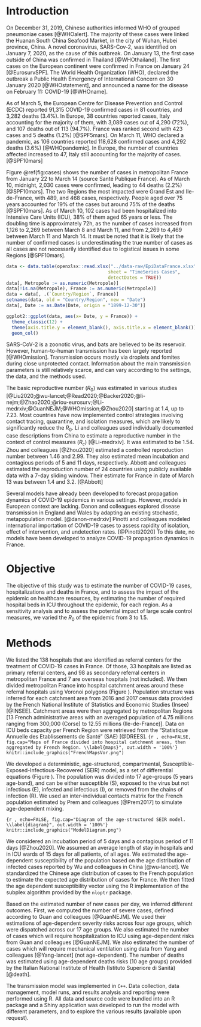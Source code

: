 # Introduction

On December 31, 2019, Chinese authorities informed WHO of grouped pneumoniae cases [@WHOalert]. The majority of these cases were linked the Huanan South China Seafood Market, in the city of Wuhan, Hubei province, China. A novel coronavirus, SARS-Cov-2, was identified on January 7, 2020, as the cause of this outbreak. On January 13, the first case outside of China was confirmed in Thailand [@WHOthailand]. The first cases on the European continent were confirmed in France on January 24 [@EurosurvSPF]. The World Health Organization (WHO), declared the outbreak a Public Health Emergency of International Concern on 30 January 2020 [@WHOstatement], and announced a name for the disease on February 11: COVID-19 [@WHOname].

As of March 5, the European Centre for Disease Prevention and Control (ECDC) reported 91,315 COVID-19 confirmed cases in 81 countries, and 3,282 deaths (3.4%). In Europe, 38 countries reported cases, Italy accounting for the majority of them, with 3,089 cases out of 4,290 (72%), and 107 deaths out of 113 (94.7%). France was ranked second with 423 cases and 5 deaths (1.2%) [@SPF5mars].
On March 11, WHO declared a pandemic, as 106 countries reported 118,628 confirmed cases and 4,292 deaths (3.6%) [@WHOpandemic]. In Europe, the number of countries affected increased to 47, Italy still accounting for the majority of cases.[@SPF10mars] 

Figure \@ref(fig:cases) shows the number of cases in metropolitan France from January 22 to March 14 (source Santé Publique France). As of March 10, midnight, 2,030 cases were confirmed, leading to 44 deaths (2.2%) [@SPF10mars]. The two Regions the most impacted were Grand Est and Ile-de-France, with 489, and 468 cases, respectively. People aged over 75 years accounted for 19% of the cases but around 75% of the deaths [@SPF10mars]. As of March 10, 102 cases had been hospitalized into Intensive Care Units (ICU), 38% of them aged 65 years or less. The doubling time is approximately 72h, as the number of cases increased from 1,126 to 2,269 between March 8 and March 11, and from 2,269 to 4,469 between March 11 and March 14. It must be noted that it is likely that the number of confirmed cases is underestimating the true number of cases as all cases are not necessarily identified due to logistical issues in some Regions [@SPF10mars].


```r
data <- data.table(openxlsx::read.xlsx("../data-raw/EpiDataFrance.xlsx", 
                                      sheet = "TimeSeries Cases", 
                                      detectDates = TRUE))
data[, Metropole := as.numeric(Metropole)]
data[!is.na(Metropole), France := as.numeric(Metropole)]
data = data[, .(`Country/Region`, France)]
setnames(data, old = "Country/Region", new = "Date")
data[, Date := as.Date(Date, origin = "1899-12-30")]
```

```r
ggplot2::ggplot(data, aes(x= Date, y = France)) +
  theme_classic(12) + 
  theme(axis.title.y = element_blank(), axis.title.x = element_blank()) +
  geom_col()

```

SARS-CoV-2 is a zoonotic virus, and bats are believed to be its reservoir. However, human-to-human transmission has been largely reported [@WHOmission]. Transmission occurs mostly via droplets and fomites during close unprotected contact. Information about the main transmission parameters is still relatively scarce, and can vary according to the settings, the data, and the methods used.

The basic reproductive number ($R_0$) was estimated in various studies [@Liu2020;@wu-lancet;@Read2020;@Backer2020;@li-nejm;@Zhao2020;@riou-eurosurv;@Li-medrxiv;@GuanNEJM;@WHOmission;@Zhou2020] starting at 1.4, up to 7.23. Most countries have now implemented control strategies involving contact tracing, quarantine, and isolation measures, which are likely to significantly reduce the $R_0$. Li and colleagues used individually documented case descriptions from China to estimate a reproductive number in the context of control measures ($R_c$) [@Li-medrxiv]. It was estimated to be 1.54. Zhou and colleagues [@Zhou2020] estimated a controlled reproduction number between 1.46 and 2.99. They also estimated mean incubation and contagious periods of 5 and 11 days, respectively. Abbott and colleagues estimated the reproduction number of 24 countries using publicly available data with a 7-day sliding window. Their estimate for France in date of March 13 was between 1.4 and 3.2. [@Abbott]


<!-- |study|time|country|reproduction number|incubation time (days)|generation time (days) -->
<!-- |-|-|-|-|-|- -->
<!-- |Liu et al[@Liu2020]|- 23 Jan|China|2.90 (95%CI: 2.32-3.63) to 2.92 (95%CI: 2.28-3.67)|4.8 ±2.6|- -->
<!-- |Wu et al[@wu-lancet]|31 Dec - 28 Jan|China|2·68 (95% CI 2·47–2·86)|-|- -->
<!-- |Read et al[@Read2020]|1-22 January|China|3.11 (95%CI, 2.39–4.13)|-|- -->
<!-- |Backer et al[@Backer2020]|20-28 January|China|-|6.4 (95% CI, 5.6 – 7.7)|- -->
<!-- |Li et al[@li-nejm]|-22 January|China|2.2 (95% CI, 1.4 to 3.9)|5.2 (95% CI, 4.1 to 7.0)|7.5 (95% CI, 5.3 to 19) -->
<!-- |Zhao et al[@Zhao2020]|10-24 January|China|from 2.24 (95%CI: 1.96–2.55) to 3.58 (95%CI: 2.89–4.39)|-|- -->
<!-- |Riou et al[@riou-eurosurv]|-18 January|China|2.2 (90% CI: 1.4–3.8)|-|- -->
<!-- |Li et al[@Li-medrxiv]|?|China|1.54|7.2 (6.8,7.6)|3.3 (2.3, 4.3) -->
<!-- |Guan et al[@GuanNEJM]|- 20 Jan|China|-|4 (IQR 2-7)|- -->
<!-- |WHO China mission[@WHOmission]|16-24 Feb|China|-|5-6 (range 1-14)|- -->
<!-- |Zhou et al[@Zhou2020]|- 19 Feb|China|range: 1.46 - 2.99 (controlled)|5.33 +- 3.36|4.27 +- 3.44 -->

Several models have already been developed to forecast propagation dynamics of COVID-19 epidemics in various settings. However, models in European context are lacking. Danon and colleagues explored disease transmission in England and Wales by adapting an existing stochastic, metapopulation model. [@danon-medrxiv] Pinotti and colleagues modeled international importation of COVID-19 cases to assess rapidity of isolation, effect of intervention, and undetection rates. [@Pinotti2020] To this date, no models have been developed to analyze COVID-19 propagation dynamics in France.

# Objective

The objective of this study was to estimate the number of COVID-19 cases, hospitalizations and deaths in France, and to assess the impact of the epidemic on healthcare resources, by estimating the number of required hospital beds in ICU throughout the epidemic, for each region. As a sensitivity analysis and to assess the potential impact of large scale control measures, we varied the $R_0$ of the epidemic from 3 to 1.5.

# Methods

We listed the 138 hospitals that are identified as referral centers for the treatment of COVID-19 cases in France. Of those, 33 hospitals are listed as primary referral centers, and 98 as secondary referral centers in metropolitan France and 7 are overseas hospitals (not included). We then divided metropolitan France into hospital catchment areas around these referral hospitals using Voronoi polygons (Figure \ref{maps}). Population structure was inferred for each catchment area from 2016 and 2017 census data provided by the French National Institute of Statistics and Economic Studies (Insee) [@INSEE]. Catchment areas were then aggregated by metropolitan Regions [13 French administrative areas with an averaged population of 4.75 millions ranging from 300,000 (Corse) to 12.55 millions (Ile-de-France)]. Data on ICU beds capacity per French Region were retrieved from the "Statistique Annuelle des Etablissements de Santé" (SAE) [@DREES]. 
```{r , echo=FALSE, fig.cap="Maps of France divided into hospital catchment areas, then aggregated by French Region. \\label{maps}", out.width = '100%'}
knitr::include_graphics("FrenchMapsVor.png")
```

We developed a deterministic, age-structured, compartmental, Susceptible-Exposed-Infectious-Recovered (SEIR) model, as a set of differential equations (Figure \ref{diagram}). The population was divided into 17 age-groups (5 years age-band), and can be either susceptible (S), exposed to the virus but not infectious (E), infected and infectious (I), or removed from the chains of infection (R). We used an inter-individual contacts matrix for the French population estimated by Prem and colleagues [@Prem2017] to simulate age-dependent mixing.

```{r , echo=FALSE, fig.cap="Diagram of the age-structured SEIR model. \\label{diagram}", out.width = '100%'}
knitr::include_graphics("ModelDiagram.png")
```

We considered an incubation period of 5 days and a contagious period of 11 days [@Zhou2020]. We assumed an average length of stay in hospitals and in ICU wards of 15 days for all patients, of all ages. We estimated the age-dependent susceptibility of the population based on the age distribution of infected cases reported by Wu and colleagues in China [@wu-lancet]. We standardized the Chinese age distribution of cases to the French population to estimate the expected age distribution of cases for France. We then fitted the age dependent susceptibility vector using the R implementation of the subplex algorithm provided by the `nloptr` package.

Based on the estimated number of new cases per day, we inferred different outcomes. First, we computed the number of severe cases, defined according to Guan and colleagues [@GuanNEJM]. We used their estimations of age-dependent severity risks across four age groups, which were dispatched across our 17 age groups. We also estimated the number of cases which will require hospitalization to ICU using age-dependent risks from Guan and colleagues [@GuanNEJM]. We also estimated the number of cases which will require mechanical ventilation using data from Yang and colleagues [@Yang-lancet] (not age-dependent). The number of deaths was estimated using age-dependent deaths risks (10 age groups) provided by the Italian National Institute of Health (Istituto Superiore di Sanità) [@death].

The transmission model was implemented in `C++`. Data collection, data management, model runs, and results analysis and reporting were performed using R. All data and source code were bundled into an R package and a Shiny application was developed to run the model with different parameters, and to explore the various results (available upon request).
